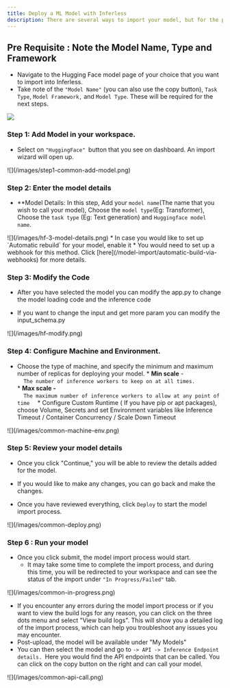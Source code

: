 ```yaml
---
title: Deploy a ML Model with Inferless
description: There are several ways to import your model, but for the purpose of this example, we will be using Hugging Face. By the end of this tutorial, you will have the ability to deploy a Hugging Face model in Inferless.
---
```

## Pre Requisite : Note the Model Name, Type and Framework

*   Navigate to the Hugging Face model page of your choice that you want to import into Inferless.
*   Take note of the `"Model Name"` (you can also use the copy button), `Task Type`, `Model Framework,` and `Model Type`. These will be required for the next steps.
    

![](https://481788968-files.gitbook.io/~/files/v0/b/gitbook-x-prod.appspot.com/o/spaces%2FvFXaxgxbIieOFV5LLzNe%2Fuploads%2FEjPIEFPBOC99Rez1Q9by%2Fimage.png?alt=media&token=46233e4f-0ad6-40ac-ac5e-2353cb376d55)


### Step 1: Add Model in your workspace.

* Select on `"HuggingFace" `button that you see on dashboard. An import wizard will open up.

<Frame caption = "Click on Add Model">![](/images/step1-common-add-model.png)</Frame>


### Step 2: Enter the model details 

* **Model Details: In this step, Add your `model name`(The name that you wish to call your model), Choose the `model type`(Eg: Transformer), Choose the `task type` (Eg: Text generation) and `Huggingface model name`.

<Frame caption = "Enter the details as noted">![](/images/hf-3-model-details.png)</Frame>
   * In case you would like to set up `Automatic rebuild` for your model, enable it  
         * You would need to set up a webhook for this method. Click [here](/model-import/automatic-build-via-webhooks) for more details.


###  Step 3: Modify the Code 

* After you have selected the model you can modify the app.py to change the model loading code and the inference code 

* If you want to change the input and get more param you can modify the input_schema.py 

<Frame caption = "Modify the code">![](/images/hf-modify.png)</Frame>


### Step 4: Configure Machine and Environment.
* Choose the type of machine, and specify the minimum and maximum number of replicas for deploying your model.
         * **Min scale** \-  
         ```  
         The number of inference workers to keep on at all times.  
         ```  
         * **Max scale -**  
         ```  
         The maximum number of inference workers to allow at any point of time  
         ``` 
         * Configure Custom Runtime ( If you have pip or apt packages), choose Volume, Secrets and set Environment variables like Inference Timeout / Container Concurrency / Scale Down Timeout

<Frame caption = "Set runtime and configuration">![](/images/common-machine-env.png)</Frame>


### Step 5: Review your model details

* Once you click "Continue," you will be able to review the details added for the model.

* If you would like to make any changes, you can go back and make the changes.

* Once you have reviewed everything, click `Deploy` to start the model import process.

<Frame caption = "Review all the details carefully before proceeding">![](/images/common-deploy.png)</Frame>


### Step 6 : Run your model

* Once you click submit, the model import process would start.  
   * It may take some time to complete the import process, and during this time, you will be redirected to your workspace and can see the status of the import under `"In Progress/Failed"` tab.  
<Frame caption = "View the model under `In-Progress/ Failed`">![](/images/common-in-progress.png)</Frame>
  
   * If you encounter any errors during the model import process or if you want to view the build logs for any reason, you can click on the three dots menu and select "View build logs". This will show you a detailed log of the import process, which can help you troubleshoot any issues you may encounter.  
   * Post-upload, the model will be available under "My Models"  
   * You can then select the model and go to `-> API -> Inference Endpoint details. `Here you would find the API endpoints that can be called. You can click on the copy button on the right and can call your model.  
  
<Frame caption = "Under the API Tab, you can view the API endpoint details."> ![](/images/common-api-call.png)  </Frame>
